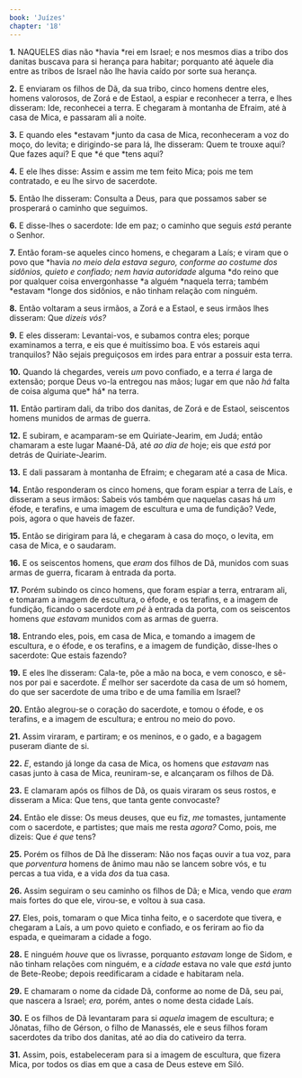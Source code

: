 ```yaml
---
book: 'Juízes'
chapter: '18'
---
```


**1.** NAQUELES dias não *havia *rei em Israel; e nos mesmos dias a tribo dos danitas buscava para si herança para habitar; porquanto até àquele dia entre as tribos de Israel não lhe havia caído por sorte sua herança.

**2.** E enviaram os filhos de Dã, da sua tribo, cinco homens dentre eles, homens valorosos, de Zorá e de Estaol, a espiar e reconhecer a terra, e lhes disseram: Ide, reconhecei a terra. E chegaram à montanha de Efraim, até à casa de Mica, e passaram ali a noite.

**3.** E quando eles *estavam *junto da casa de Mica, reconheceram a voz do moço, do levita; e dirigindo-se para lá, lhe disseram: Quem te trouxe aqui? Que fazes aqui? E que *é que *tens aqui?

**4.** E ele lhes disse: Assim e assim me tem feito Mica; pois me tem contratado, e eu lhe sirvo de sacerdote.

**5.** Então lhe disseram: Consulta a Deus, para que possamos saber se prosperará o caminho que seguimos.

**6.** E disse-lhes o sacerdote: Ide em paz; o caminho que seguis *está* perante o Senhor.

**7.** Então foram-se aqueles cinco homens, e chegaram a Laís; e viram que o povo que *havia *no meio dela estava seguro, conforme ao costume dos sidônios, quieto e confiado; nem *havia* autoridade* alguma *do reino que por qualquer coisa envergonhasse *a alguém *naquela terra; também *estavam *longe dos sidônios, e não tinham relação com ninguém.

**8.** Então voltaram a seus irmãos, a Zorá e a Estaol, e seus irmãos lhes disseram: Que *dizeis* *vós?*

**9.** E eles disseram: Levantai-vos, e subamos contra eles; porque examinamos a terra, e eis que é muitíssimo boa. E vós estareis aqui tranquilos? Não sejais preguiçosos em irdes para entrar a possuir esta terra.

**10.** Quando lá chegardes, vereis *um* povo confiado, e a terra *é* larga de extensão; porque Deus vo-la entregou nas mãos; lugar em que não *há* falta de coisa alguma que* há* na terra.

**11.** Então partiram dali, da tribo dos danitas, de Zorá e de Estaol, seiscentos homens munidos de armas de guerra.

**12.** E subiram, e acamparam-se em Quiriate-Jearim, em Judá; então chamaram a este lugar Maané-Dã, até *ao dia de* hoje; eis que *está* por detrás de Quiriate-Jearim.

**13.** E dali passaram à montanha de Efraim; e chegaram até a casa de Mica.

**14.** Então responderam os cinco homens, que foram espiar a terra de Laís, e disseram a seus irmãos: Sabeis vós também que naquelas casas há *um* éfode, e terafins, e uma imagem de escultura e uma de fundição? Vede, pois, agora o que haveis de fazer.

**15.** Então se dirigiram para lá, e chegaram à casa do moço, o levita, em casa de Mica, e o saudaram.

**16.** E os seiscentos homens, que *eram* dos filhos de Dã, munidos com suas armas de guerra, ficaram à entrada da porta.

**17.** Porém subindo os cinco homens, que foram espiar a terra, entraram ali, e tomaram a imagem de escultura, o éfode, e os terafins, e a imagem de fundição, ficando o sacerdote *em pé* à entrada da porta, com os seiscentos homens *que estavam* munidos com as armas de guerra.

**18.** Entrando eles, pois, em casa de Mica, e tomando a imagem de escultura, e o éfode, e os terafins, e a imagem de fundição, disse-lhes o sacerdote: Que estais fazendo?

**19.** E eles lhe disseram: Cala-te, põe a mão na boca, e vem conosco, e sê-nos por pai e sacerdote. *É* melhor ser sacerdote da casa de um só homem, do que ser sacerdote de uma tribo e de uma família em Israel?

**20.** Então alegrou-se o coração do sacerdote, e tomou o éfode, e os terafins, e a imagem de escultura; e entrou no meio do povo.

**21.** Assim viraram, e partiram; e os meninos, e o gado, e a bagagem puseram diante de si.

**22.** *E*, estando já longe da casa de Mica, os homens que *estavam* nas casas junto à casa de Mica, reuniram-se, e alcançaram os filhos de Dã.

**23.** E clamaram após os filhos de Dã, os quais viraram os seus rostos, e disseram a Mica: Que tens, que tanta gente convocaste?

**24.** Então ele disse: Os meus deuses, que eu fiz, *me* tomastes, juntamente com o sacerdote, e partistes; que mais me resta *agora?* Como, pois, me dizeis: Que *é que* tens?

**25.** Porém os filhos de Dã lhe disseram: Não nos faças ouvir a tua voz, para que *porventura* homens de ânimo mau não se lancem sobre vós, e tu percas a tua vida, e a vida *dos* da tua casa.

**26.** Assim seguiram o seu caminho os filhos de Dã; e Mica, vendo que *eram* mais fortes do que ele, virou-se, e voltou à sua casa.

**27.** Eles, pois, tomaram o que Mica tinha feito, e o sacerdote que tivera, e chegaram a Laís, a um povo quieto e confiado, e os feriram ao fio da espada, e queimaram a cidade a fogo.

**28.** E ninguém *houve* que os livrasse, porquanto *estavam* longe de Sidom, e não tinham relações com ninguém, e a *cidade* estava no vale que *está* junto de Bete-Reobe; depois reedificaram a cidade e habitaram nela.

**29.** E chamaram o nome da cidade Dã, conforme ao nome de Dã, seu pai, que nascera a Israel; *era,* porém, antes o nome desta cidade Laís.

**30.** E os filhos de Dã levantaram para si *aquela* imagem de escultura; e Jônatas, filho de Gérson, o filho de Manassés, ele e seus filhos foram sacerdotes da tribo dos danitas, até ao dia do cativeiro da terra.

**31.** Assim, pois, estabeleceram para si a imagem de escultura, que fizera Mica, por todos os dias em que a casa de Deus esteve em Siló.